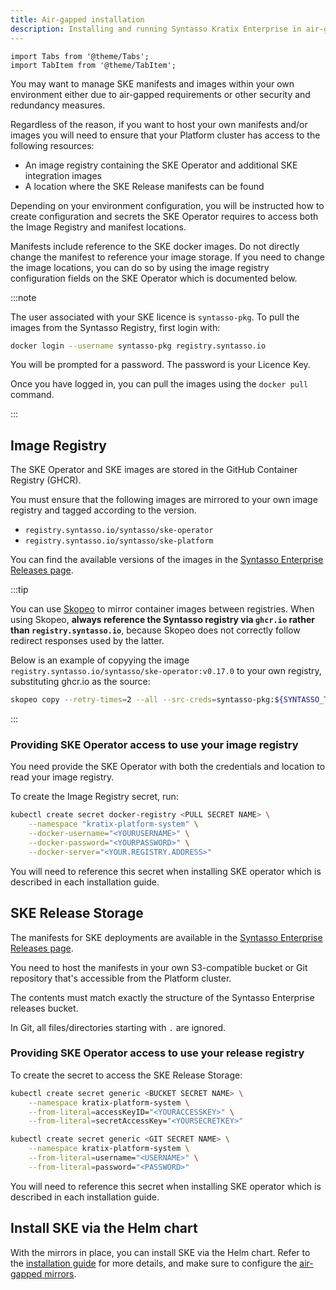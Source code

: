 ```yaml
---
title: Air-gapped installation
description: Installing and running Syntasso Kratix Enterprise in air-gapped environments
---
```


```mdx-code-block
import Tabs from '@theme/Tabs';
import TabItem from '@theme/TabItem';
```

You may want to manage SKE manifests and images within your own environment either
due to air-gapped requirements or other security and redundancy measures.

Regardless of the reason, if you want to host your own manifests and/or images you
will need to ensure that your Platform cluster has access to the following resources:

- An image registry containing the SKE Operator and additional SKE integration images
- A location where the SKE Release manifests can be found

Depending on your environment configuration, you will be instructed how to create
configuration and secrets the SKE Operator requires to access both the Image
Registry and manifest locations.

Manifests include reference to the SKE docker images. Do not directly change the manifest
to reference your image storage. If you need to change the image locations, you can do so
by using the image registry configuration fields on the SKE Operator which is documented
below.


:::note

The user associated with your SKE licence is `syntasso-pkg`. To pull the images
from the Syntasso Registry, first login with:

```bash
docker login --username syntasso-pkg registry.syntasso.io
```

You will be prompted for a password. The password is your Licence Key.

Once you have logged in, you can pull the images using the `docker pull`
command.

:::


## Image Registry

The SKE Operator and SKE images are stored in the GitHub Container Registry (GHCR).

You must ensure that the following images are mirrored to your own image registry and
tagged according to the version.

- `registry.syntasso.io/syntasso/ske-operator`
- `registry.syntasso.io/syntasso/ske-platform`

You can find the available versions of the images in the [Syntasso Enterprise
Releases page](http://syntasso-enterprise-releases.s3-website.eu-west-2.amazonaws.com/).


:::tip

You can use [Skopeo](https://github.com/containers/skopeo) to mirror container
images between registries. When using Skopeo, **always reference the Syntasso
registry via `ghcr.io` rather than `registry.syntasso.io`**, because Skopeo does not
correctly follow redirect responses used by the latter.


Below is an example of copyying the image `registry.syntasso.io/syntasso/ske-operator:v0.17.0` to
your own registry, substituting ghcr.io as the source:

```bash
skopeo copy --retry-times=2 --all --src-creds=syntasso-pkg:${SYNTASSO_TOKEN} --dest-creds=${MIRROR_USERNAME}:${MIRROR_PWD} docker://ghcr.io/syntasso/ske-operator:v0.17.0 docker://${SYNTASSO_DST}
```

:::


### Providing SKE Operator access to use your image registry

You need provide the SKE Operator with both the credentials and location to read your
image registry.

To create the Image Registry secret, run:

```bash
kubectl create secret docker-registry <PULL SECRET NAME> \
    --namespace "kratix-platform-system" \
    --docker-username="<YOURUSERNAME>" \
    --docker-password="<YOURPASSWORD>" \
    --docker-server="<YOUR.REGISTRY.ADDRESS>"
```

You will need to reference this secret when installing SKE operator which is described in
each installation guide.


## SKE Release Storage

The manifests for SKE deployments are available in the [Syntasso Enterprise
Releases page](http://syntasso-enterprise-releases.s3-website.eu-west-2.amazonaws.com/).

You need to host the manifests in your own S3-compatible bucket or Git repository that's
accessible from the Platform cluster.

The contents must match exactly the structure of the Syntasso Enterprise releases bucket.

In Git, all files/directories starting with `.` are ignored.

###  Providing SKE Operator access to use your release registry

To create the secret to access the SKE Release Storage:

<Tabs className="boxedTabs" groupId="stateStore">
  <TabItem value="bucket" label="Mirroring from Bucket">

  ```bash
  kubectl create secret generic <BUCKET SECRET NAME> \
      --namespace kratix-platform-system \
      --from-literal=accessKeyID="<YOURACCESSKEY>" \
      --from-literal=secretAccessKey="<YOURSECRETKEY>"
  ```

  </TabItem>

  <TabItem value="git" label="Mirroring from Git Repo">

  ```bash
  kubectl create secret generic <GIT SECRET NAME> \
      --namespace kratix-platform-system \
      --from-literal=username="<USERNAME>" \
      --from-literal=password="<PASSWORD>"
  ```

  </TabItem>
</Tabs>


You will need to reference this secret when installing SKE operator which is described in
each installation guide.

## Install SKE via the Helm chart

With the mirrors in place, you can install SKE via the Helm chart. Refer to the [installation guide](/ske/installing-ske/advanced-install#via-helm-chart) for more details, and make sure to configure the [air-gapped mirrors](/ske/installing-ske/advanced-install#air-gapped-mirrors).
